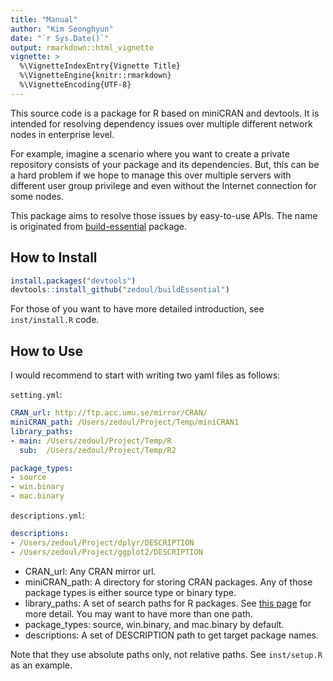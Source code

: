 ```yaml
---
title: "Manual"
author: "Kim Seonghyun"
date: "`r Sys.Date()`"
output: rmarkdown::html_vignette
vignette: >
  %\VignetteIndexEntry{Vignette Title}
  %\VignetteEngine{knitr::rmarkdown}
  %\VignetteEncoding{UTF-8}
---
```


This source code is a package for R based on miniCRAN and devtools. It is
intended for resolving dependency issues over multiple different network nodes
in enterprise level.

For example, imagine a scenario where you want to create a private repository
consists of your package and its dependencies. But, this can be a hard problem
if we hope to manage this over multiple servers with different user group
privilege and even without the Internet connection for some nodes.

This package aims to resolve those issues by easy-to-use APIs.
The name is originated from
[build-essential](http://packages.ubuntu.com/precise/build-essential) package.

## How to Install

```r
install.packages("devtools")
devtools::install_github("zedoul/buildEssential")
```

For those of you want to have more detailed introduction, see `inst/install.R` code.

## How to Use

I would recommend to start with writing two yaml files as follows:

`setting.yml`:
```yaml
CRAN_url: http://ftp.acc.umu.se/mirror/CRAN/
miniCRAN_path: /Users/zedoul/Project/Temp/miniCRAN1
library_paths:
- main: /Users/zedoul/Project/Temp/R
  sub:  /Users/zedoul/Project/Temp/R2

package_types:
- source
- win.binary
- mac.binary
```

`descriptions.yml`:
```yaml
descriptions:
- /Users/zedoul/Project/dplyr/DESCRIPTION
- /Users/zedoul/Project/ggplot2/DESCRIPTION
```

- CRAN_url: Any CRAN mirror url.
- miniCRAN_path: A directory for storing CRAN packages. Any of those package types is either source type or binary type.
- library_paths: A set of search paths for R packages. See [this page](https://stat.ethz.ch/R-manual/R-devel/library/base/html/libPaths.html) for more detail. You may want to have more than one path.
- package_types: source, win.binary, and mac.binary by default.
- descriptions: A set of DESCRIPTION path to get target package names.

Note that they use absolute paths only, not relative paths. See `inst/setup.R` as an example.
